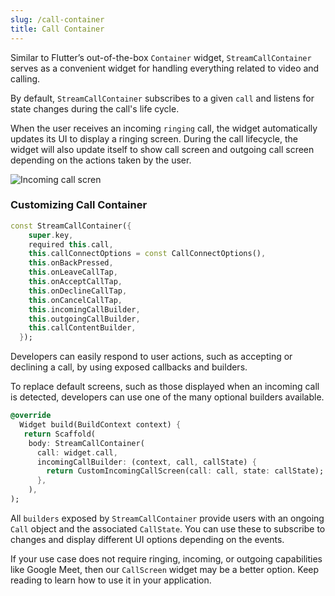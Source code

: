 ```yaml
---
slug: /call-container
title: Call Container
---
```


Similar to Flutter’s out-of-the-box `Container` widget, `StreamCallContainer` serves as a convenient widget for handling everything related to video and calling.

By default, `StreamCallContainer` subscribes to a given `call` and listens for state changes during the call's life cycle.

When the user receives an incoming `ringing` call, the widget automatically updates its UI to display a ringing screen. During the call lifecycle, the widget will also update itself to show call screen and outgoing call screen depending on the actions taken by the user.

![Incoming call scren](../assets/ui_component_assets/incoming_call_screen.png)

### Customizing Call Container

```dart
const StreamCallContainer({
    super.key,
    required this.call,
    this.callConnectOptions = const CallConnectOptions(),
    this.onBackPressed,
    this.onLeaveCallTap,
    this.onAcceptCallTap,
    this.onDeclineCallTap,
    this.onCancelCallTap,
    this.incomingCallBuilder,
    this.outgoingCallBuilder,
    this.callContentBuilder,
  });
```

Developers can easily respond to user actions, such as accepting or declining a call, by using exposed callbacks and builders.

To replace default screens, such as those displayed when an incoming call is detected, developers can use one of the many optional builders available.

```dart
@override
  Widget build(BuildContext context) {
   return Scaffold(
    body: StreamCallContainer(
      call: widget.call,
      incomingCallBuilder: (context, call, callState) {
        return CustomIncomingCallScreen(call: call, state: callState);
      },
    ),
);
```

All `builders` exposed by `StreamCallContainer` provide users with an ongoing `Call` object and the associated `CallState`. You can use these to subscribe to changes and display different UI options depending on the events.

If your use case does not require ringing, incoming, or outgoing capabilities like Google Meet, then our `CallScreen` widget may be a better option. Keep reading to learn how to use it in your application.